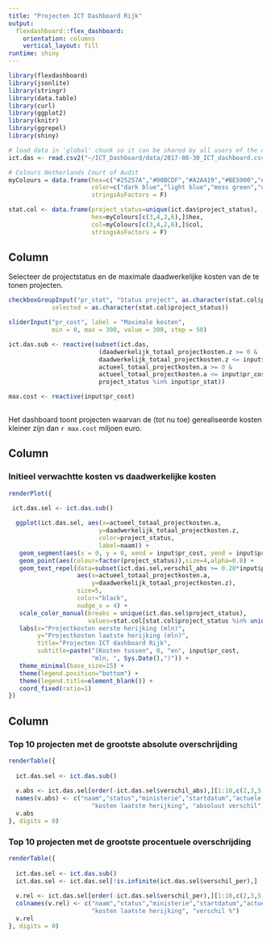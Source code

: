 ```yaml
---
title: "Projecten ICT Dashboard Rijk"
output: 
  flexdashboard::flex_dashboard:
    orientation: columns
    vertical_layout: fill
runtime: shiny
---
```



```r
library(flexdashboard)
library(jsonlite)
library(stringr)
library(data.table) 
library(curl)
library(ggplot2)
library(knitr)
library(ggrepel)
library(shiny)

# load data in 'global' chunk so it can be shared by all users of the dashboard
ict.das <- read.csv2("~/ICT_Dashboard/data/2017-08-30_ICT_dashboard.csv")

# Colours Netherlands Court of Audit
myColours = data.frame(hex=c("#25257A","#00BCDF","#A2A419","#BE5900","#5C332A","#741672","#BE0034","grey","white"),
                       color=c("dark blue","light blue","moss green","orange","brown","purple","red","grey", "white"),
                       stringsAsFactors = F)

stat.col <- data.frame(project_status=unique(ict.das$project_status),
                       hex=myColours[c(3,4,2,6),]$hex,
                       col=myColours[c(3,4,2,6),]$col,
                       stringsAsFactors = F)

```


Column {.sidebar}
-----------------------------------------------------------------------

Selecteer de projectstatus en de maximale daadwerkelijke kosten van de te tonen projecten.

```r

checkboxGroupInput("pr_stat", "Status project", as.character(stat.col$project_status), 
            selected = as.character(stat.col$project_status))

sliderInput("pr_cost", label = "Maximale kosten",
            min = 0, max = 300, value = 300, step = 50)

ict.das.sub <- reactive(subset(ict.das,
                         (daadwerkelijk_totaal_projectkosten.z >= 0 &
                         daadwerkelijk_totaal_projectkosten.z <= input$pr_cost &
                         actueel_totaal_projectkosten.a >= 0 &
                         actueel_totaal_projectkosten.a <= input$pr_cost) &
                         project_status %in% input$pr_stat))

max.cost <- reactive(input$pr_cost)
  
```

Het dashboard toont projecten waarvan de (tot nu toe) gerealiseerde kosten kleiner zijn dan `r max.cost` miljoen euro.




Column {data-width=400}
-----------------------------------------------------------------------

### Initieel verwachtte kosten vs daadwerkelijke kosten

```r
renderPlot({
 
 ict.das.sel <- ict.das.sub()

  ggplot(ict.das.sel, aes(x=actueel_totaal_projectkosten.a,
                         y=daadwerkelijk_totaal_projectkosten.z,
                         color=project_status,
                         label=naam)) +
   geom_segment(aes(x = 0, y = 0, xend = input$pr_cost, yend = input$pr_cost),color="lightgrey",size=0.25) +
   geom_point(aes(colour=factor(project_status)),size=4,alpha=0.8) + 
   geom_text_repel(data=subset(ict.das.sel,verschil_abs >= 0.20*input$pr_cost), 
                   aes(x=actueel_totaal_projectkosten.a,
                       y=daadwerkelijk_totaal_projectkosten.z),
                   size=5,
                   color="black",
                   nudge_x = 4) +
   scale_color_manual(breaks = unique(ict.das.sel$project_status),
                      values=stat.col[stat.col$project_status %in% unique(ict.das.sel$project_status),]$hex) +
   labs(x="Projectkosten eerste herijking (mln)",
        y="Projectkosten laatste herijking (mln)",
        title="Projecten ICT dashboard Rijk",
        subtitle=paste("(Kosten tussen", 0, "en", input$pr_cost,
                       "mln, ", Sys.Date(),")")) +
   theme_minimal(base_size=15) +
   theme(legend.position="bottom") +
   theme(legend.title=element_blank()) +
   coord_fixed(ratio=1)
})
```

Column {data-width=600}
-----------------------------------------------------------------------

### Top 10 projecten met de grootste absolute overschrijding

```r
renderTable({
  
  ict.das.sel <- ict.das.sub()
  
  v.abs <- ict.das.sel[order(-ict.das.sel$verschil_abs),][1:10,c(2,3,5,4,13,10,14,17)]
  names(v.abs) <- c("naam","status","ministerie","startdatum","actuele einddatum", "kosten 1e herijking",
                       "kosten laatste herijking", "absoluut verschil")
  v.abs
}, digits = 0)
```

### Top 10 projecten met de grootste procentuele overschrijding

```r

renderTable({
  
  ict.das.sel <- ict.das.sub()
  ict.das.sel <- ict.das.sel[!is.infinite(ict.das.sel$verschil_per),]
  
  v.rel <- ict.das.sel[order(-ict.das.sel$verschil_per),][1:10,c(2,3,5,4,13,10,14,18)]
  colnames(v.rel) <- c("naam","status","ministerie","startdatum","actuele einddatum", "kosten 1e herijking",
                       "kosten laatste herijking", "verschil %")
  v.rel
}, digits = 0)

```
